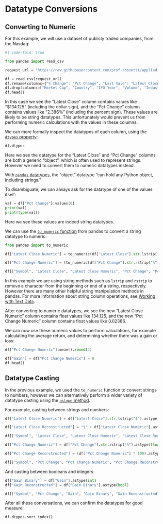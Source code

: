 
# Datatype Conversions

## Converting to Numeric

For this example, we will use a dataset of publicly traded companies, from the Nasdaq:

```python
#| code-fold: true

from pandas import read_csv

request_url = "https://raw.githubusercontent.com/prof-rossetti/applied-data-science-python-book/refs/heads/main/docs/data/nasdaq_screener_1735923271750.csv"

df = read_csv(request_url)
df.rename(columns={"% Change": "Pct Change", "Last Sale": "Latest Close"}, inplace=True)
df.drop(columns=["Market Cap", "Country", "IPO Year", "Volume", "Industry", "Sector"], inplace=True)
df.head()
```

In this case we see the "Latest Close" column contains values like "$134.125" (including the dollar sign), and the "Pct Change" column contains values like "2.386%" (including the percent sign). These values are likely to be string datatypes. This unfortunately would prevent us from performing numeric calculations with the values in these columns.

We can more formally inspect the datatypes of each column, using the [`dtypes` property](https://pandas.pydata.org/docs/reference/api/pandas.DataFrame.dtypes.html):

```python
df.dtypes
```

Here we see the datatype for the "Latest Close" and "Pct Change" columns are both a generic "object", which is often used to represent strings. However we need to convert them to numeric datatypes instead.

:::{.callout-note}
With [`pandas` datatypes](https://pandas.pydata.org/docs/user_guide/basics.html#basics-dtypes), the "object" datatype "can hold any Python object, including strings."

To disambiguate, we can always ask for the datatype of one of the values itself:

```python
val = df["Pct Change"].values[0]
print(val)
print(type(val))
```

Here we see these values are indeed string datatypes.
:::

We can use the [`to_numeric` function](https://pandas.pydata.org/docs/reference/api/pandas.to_numeric.html) from pandas to convert a string datatype to numeric:

```python
from pandas import to_numeric

df["Latest Close Numeric"] = to_numeric(df["Latest Close"].str.lstrip("$"))

df["Pct Change Numeric"] = (to_numeric(df["Pct Change"].str.rstrip("%")) / 100)

df[["Symbol", "Latest Close", "Latest Close Numeric", "Pct Change", "Pct Change Numeric"]].head()
```

:::{.callout-tip}
In this example we are using string methods such as `lstrip` and `rstrip` to remove a character from the beginning or end of a string, respectively. However there are many other helpful string manipulation methods in pandas. For more information about string column operations, see [Working with Text Data](https://pandas.pydata.org/docs/user_guide/text.html#text-data-types).
:::

After converting to numeric datatypes, we see the new "Latest Close Numeric" column contains float values like 134.125, and the new "Pct Change Numeric" column contains float values like 0.02386.

We can now use these numeric values to perform calculations, for example calculating the average return, and determining whether there was a gain or loss:

```python
df["Pct Change Numeric"].mean().round(4)
```

```python
df["Gain"] = df["Pct Change Numeric"] > 0
df.head()
```


## Datatype Casting


In the previous example, we used the `to_numeric` function to convert strings to numbers, however we can alternatively perform a wider variety of datatype casting using the [`astype` method](https://pandas.pydata.org/docs/reference/api/pandas.DataFrame.astype.html#pandas.DataFrame.astype).

For example, casting between strings and numbers:

```python
df["Latest Close Numeric"] = df["Latest Close"].str.lstrip("$").astype(float)

df["Latest Close Reconstructed"] = "$" + df["Latest Close Numeric"].astype(str)

df[["Symbol", "Latest Close", "Latest Close Numeric", "Latest Close Reconstructed"]].head()
```

```python
df["Pct Change Numeric"] = df["Pct Change"].str.rstrip("%").astype(float) / 100

df["Pct Change Reconstructed"] = (df["Pct Change Numeric"] * 100).astype(str) + "%"

df[["Symbol", "Pct Change", "Pct Change Numeric", "Pct Change Reconstructed"]].head()
```

And casting between booleans and integers:

```python
df["Gain Binary"] = df["Gain"].astype(int)
df["Gain Reconstructed"] = df["Gain Binary"].astype(bool)

df[["Symbol", "Pct Change", "Gain", "Gain Binary", "Gain Reconstructed"]].head()
```


After all these conversations, we can confirm the datatypes for good measure:

```python
df.dtypes.sort_index()
```
